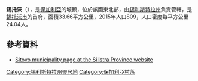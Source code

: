 '''錫托沃'''（{{lang-bg|Ситово}}），是[[保加利亞|保加利亞]]的城鎮，位於該國東北部，由[[錫利斯特拉州|錫利斯特拉州]]負責管轄，是[[錫托沃市|錫托沃市]]的首府，面積33.66平方公里，2015年人口809，人口密度每平方公里24.04人。

==參考資料==
* [http://www.silistra-bg.net/index.php?option=com_content&view=article&id=118&Itemid=93 Sitovo municipality page at the Silistra Province website]{{dead link|date=十一月 2017 |bot=InternetArchiveBot }} {{bg icon}}

{{coord|44|01|N|27|01|E|type:city|display=title}}

{{Bulgaria-geo-stub}}
[[Category:锡利斯特拉州聚居地|Category:锡利斯特拉州聚居地]]
[[Category:保加利亞村落|Category:保加利亞村落]]